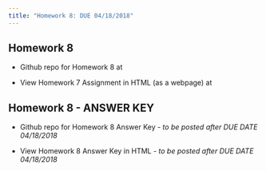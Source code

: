 ```yaml
---
title: "Homework 8: DUE 04/18/2018"
---
```


## Homework 8

* Github repo for Homework 8 at 

* View Homework 7 Assignment in HTML (as a webpage) at 

## Homework 8 - ANSWER KEY

* Github repo for Homework 8 Answer Key - _to be posted after DUE DATE 04/18/2018_

* View Homework 8 Answer Key in HTML - _to be posted after DUE DATE 04/18/2018_

